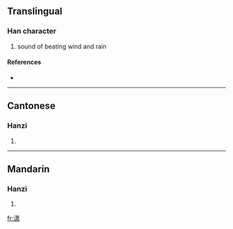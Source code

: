 {{also|瀟}}
==Translingual==

===Han character===
{{Han char|rn=85|rad=水|as=11|sn=14|four=|canj=水廿中X (ETLX), X水廿中X (XETLX)}}

# sound of beating wind and rain

====References====
* {{Han ref|kx=0652.321|hdz=31716.040|uh=6F47|ud=28487}}

----

==Cantonese==

===Hanzi===
{{yue-hanzi|jyut=|y=siu1|tra=瀟}}

# {{defn|Cantonese}}

----

==Mandarin==

===Hanzi===
{{cmn-hanzi|tra=瀟|pin=[[xiāo]] ([[xiao1]])|wg=hsiao<sup>1</sup>}}

# {{defn|Mandarin}}

[[fr:潇]]